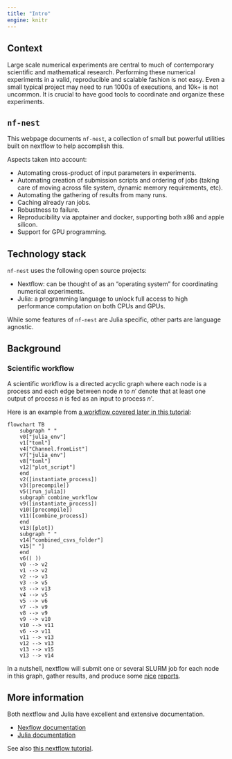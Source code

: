```yaml
---
title: "Intro"
engine: knitr
---
```


## Context

Large scale numerical experiments are central to much of contemporary scientific and mathematical research. Performing these numerical experiments in a valid, reproducible and scalable fashion is not easy. 
Even a small typical project may need to run 1000s of executions, and 10k+ is not uncommon. 
It is crucial to have good tools to coordinate and organize these experiments. 


## `nf-nest`

This webpage documents `nf-nest`, a collection of small but powerful utilities built on nextflow to
help accomplish this.

Aspects taken into account:

- Automating cross-product of input parameters in experiments. 
- Automating creation of submission scripts and ordering of jobs (taking care of moving across file system, dynamic memory requirements, etc). 
- Automating the gathering of results from many runs. 
- Caching already ran jobs. 
- Robustness to failure. 
- Reproducibility via apptainer and docker, supporting both x86 and apple silicon. 
- Support for GPU programming. 


## Technology stack

`nf-nest` uses the following open source projects:

- Nextflow: can be thought of as an "operating system" for coordinating numerical experiments. 
- Julia: a programming language to unlock full access to high performance computation on both CPUs and GPUs. 

While some features of `nf-nest` are Julia specific, other parts are language agnostic. 


## Background

### Scientific workflow

A scientific workflow is a directed acyclic graph where each node is a process and each edge 
between node $n$ to $n'$
denote that at least one output of process $n$ is fed as an input to process $n'$. 

Here is an example from [a workflow covered later in this tutorial](07_combine.qmd):

```mermaid
flowchart TB
    subgraph " "
    v0["julia_env"]
    v1["toml"]
    v4["Channel.fromList"]
    v7["julia_env"]
    v8["toml"]
    v12["plot_script"]
    end
    v2([instantiate_process])
    v3([precompile])
    v5([run_julia])
    subgraph combine_workflow
    v9([instantiate_process])
    v10([precompile])
    v11([combine_process])
    end
    v13([plot])
    subgraph " "
    v14["combined_csvs_folder"]
    v15[" "]
    end
    v6(( ))
    v0 --> v2
    v1 --> v2
    v2 --> v3
    v3 --> v5
    v3 --> v13
    v4 --> v5
    v5 --> v6
    v7 --> v9
    v8 --> v9
    v9 --> v10
    v10 --> v11
    v6 --> v11
    v11 --> v13
    v12 --> v13
    v13 --> v15
    v13 --> v14
```

In a nutshell, nextflow will submit one or several SLURM job for 
each node in this graph, gather results, and produce some [nice](report.html) [reports](timeline.html). 

## More information

Both nextflow and Julia have excellent and extensive documentation. 

- [Nexflow documentation](https://www.nextflow.io/docs/latest/overview.html)
- [Julia documentation](https://docs.julialang.org/en/v1/)

See also [this nextflow tutorial](https://carpentries-incubator.github.io/Pipeline_Training_with_Nextflow/01-Workflows_Pipelines/index.html).